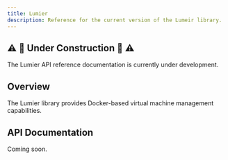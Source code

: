 ```yaml
---
title: Lumier
description: Reference for the current version of the Lumeir library.
---
```


## ⚠️ 🚧 Under Construction 🚧 ⚠️

The Lumier API reference documentation is currently under development.

## Overview

The Lumier library provides Docker-based virtual machine management capabilities.

## API Documentation

Coming soon.
